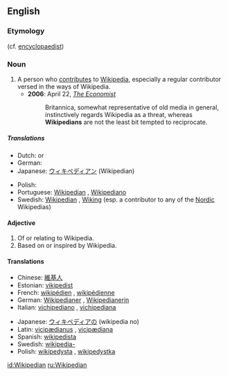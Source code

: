 ==English==

===Etymology===
{{suffix|Wikipedia|ian}} (cf. [[encyclopaedist]])

===Noun===
{{wikipedia}}
{{en-noun}}

# A person who [[contribute]]s to [[Wikipedia]], especially a regular contributor versed in the ways of Wikipedia.
#*'''2006''': April 22, ''[[w:The Economist|The Economist]]''
#*:Britannica, somewhat representative of old media in general, instinctively regards Wikipedia as a threat, whereas '''Wikipedians''' are not the least bit tempted to reciprocate.

=====Translations=====
{{trans-top|a person who uses, edits, or contributes to Wikipedia}}
* Dutch: {{t|nl|Wikipediaan|m}} or {{f}}
* German: {{t|de|Wikipedianer|m}}
* Japanese: [[ウィキペディアン]] (Wikipedian)
{{trans-mid}}
* Polish: {{t|pl|wikipedysta}}
* Portuguese: [[#Portuguese|Wikipedian]] {{c}}, [[Wikipediano]]
* Swedish: [[#Swedish|Wikipedian]] {{c}}, [[Wiking]] {{c}} (esp. a contributor to any of the [[Nordic]] Wikipedias)
{{trans-bottom}}

====Adjective====
{{en-adj|-}}

# Of or relating to Wikipedia.
# Based on or inspired by Wikipedia.

====Translations====
{{top}}
* Chinese: [[維基人]]
* Estonian: [[vikipedist]]
* French: [[wikipédien]] {{m}}, [[wikipédienne]] {{f}}
* German: [[Wikipedianer]] {{m}}, [[Wikipedianerin]] {{f}}
* Italian: [[vichipediano]] {{m}}, [[vichipediana]] {{f}}
{{mid}}
* Japanese: [[ウィキペディア]]の (wikipedia no)
* Latin: [[vicipædianus]] {{m}}, [[vicipædiana]] {{f}}
* Spanish: [[wikipedista]]
* Swedish: [[wikipedia-]]
* Polish: [[wikipedysta]] {{m}}, [[wikipedystka]] {{f}}
{{bottom}}

[[id:Wikipedian]]
[[ru:Wikipedian]]